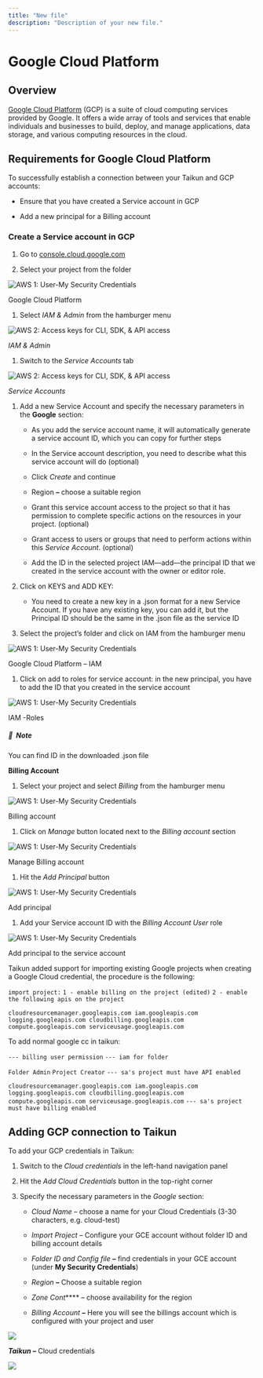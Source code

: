 ```yaml
---
title: "New file"
description: "Description of your new file."
---
```


# Google Cloud Platform

## Overview

[Google Cloud Platform](https://cloud.google.com/) (GCP) is a suite of cloud computing services provided by Google. It offers a wide array of tools and services that enable individuals and businesses to build, deploy, and manage applications, data storage, and various computing resources in the cloud.

## Requirements for Google Cloud Platform

To successfully establish a connection between your Taikun and GCP accounts:

* Ensure that you have created a Service account in GCP

* Add a new principal for a Billing account

### Create a Service account in GCP

1. Go to [console.cloud.google.com](https://console.cloud.google.com/)

2. Select your project from the folder

![](https://rgw.cloudpoint.tcpro.cz/swift/v1/KEY_0efe203c42c0402f9402a570302dc066/new-docs/managing-your-projects/cloud-credentials/project_folder.webp "AWS 1: User-My Security Credentials")

Google Cloud Platform

1. Select *IAM & Admin* from the hamburger menu

![](https://rgw.cloudpoint.tcpro.cz/swift/v1/KEY_0efe203c42c0402f9402a570302dc066/new-docs/managing-your-projects/cloud-credentials/IAM.webp "AWS 2: Access keys for CLI, SDK, & API access")

*IAM & Admin*



1. Switch to the *Service Accounts* tab

![](https://rgw.cloudpoint.tcpro.cz/swift/v1/KEY_0efe203c42c0402f9402a570302dc066/new-docs/managing-your-projects/cloud-credentials/service_accounts.webp "AWS 2: Access keys for CLI, SDK, & API access")

*Service Accounts*

1. Add a new Service Account and specify the necessary parameters in the **Google** section:



   * As you add the service account name, it will automatically generate a service account ID, which you can copy for further steps

   * In the Service account description, you need to describe what this service account will do (optional)

   * Click *Create* and continue

   * Region **–** choose a suitable region

   * Grant this service account access to the project so that it has permission to complete specific actions on the resources in your project. (optional)

   - Grant access to users or groups that need to perform actions within this *Service Account*. (optional)

   - Add the ID in the selected project IAM—add—the principal ID that we created in the service account with the owner or editor role.

2. Click on KEYS and ADD KEY:


   * You need to create a new key in a .json format for a new Service Account. If you have any existing key, you can add it, but the Principal ID should be the same in the .json file as the service ID

3. Select the project’s folder and click on IAM from the hamburger menu

![](https://rgw.cloudpoint.tcpro.cz/swift/v1/KEY_0efe203c42c0402f9402a570302dc066/new-docs/managing-your-projects/cloud-credentials/hamburger_menu.webp "AWS 1: User-My Security Credentials")

Google Cloud Platform – IAM

1. Click on add to roles for service account: in the new principal, you have to add the ID that you created in the service account

![](https://rgw.cloudpoint.tcpro.cz/swift/v1/KEY_0efe203c42c0402f9402a570302dc066/new-docs/managing-your-projects/cloud-credentials/new_principal.webp "AWS 1: User-My Security Credentials")

IAM -Roles

##### 📄&#xA; Note

You can find ID in the downloaded .json file

**Billing Account**

1. Select your project and select *Billing* from the hamburger menu

![](https://rgw.cloudpoint.tcpro.cz/swift/v1/KEY_0efe203c42c0402f9402a570302dc066/new-docs/managing-your-projects/cloud-credentials/billing.webp "AWS 1: User-My Security Credentials")

Billing account

1. Click on *Manage* button located next to the *Billing account* section

![](https://rgw.cloudpoint.tcpro.cz/swift/v1/KEY_0efe203c42c0402f9402a570302dc066/new-docs/managing-your-projects/cloud-credentials/billing_account.webp "AWS 1: User-My Security Credentials")

Manage Billing account

1. Hit the *Add Principal* button

![](https://rgw.cloudpoint.tcpro.cz/swift/v1/KEY_0efe203c42c0402f9402a570302dc066/new-docs/managing-your-projects/cloud-credentials/add_principal.webp "AWS 1: User-My Security Credentials")

Add principal

1. Add your Service account ID with the *Billing Account User* role

![](https://rgw.cloudpoint.tcpro.cz/swift/v1/KEY_0efe203c42c0402f9402a570302dc066/new-docs/managing-your-projects/cloud-credentials/principal_role.webp "AWS 1: User-My Security Credentials")

Add principal to the service account



Taikun added support for importing existing Google projects when creating a Google Cloud credential, the procedure is the following:

`import project:`
`1 - enable billing on the project (edited)`
`2 - enable the following apis on the project`

`cloudresourcemanager.googleapis.com iam.googleapis.com logging.googleapis.com cloudbilling.googleapis.com compute.googleapis.com serviceusage.googleapis.com`

To add normal google cc in taikun:

`--- billing user permission`
`--- iam for folder `

`Folder Admin`
`Project Creator`
`--- sa's project must have API enabled`

`cloudresourcemanager.googleapis.com iam.googleapis.com logging.googleapis.com cloudbilling.googleapis.com compute.googleapis.com serviceusage.googleapis.com`
`--- sa's project must have billing enabled`

## Adding GCP connection to Taikun

To add your GCP credentials in Taikun:

1. Switch to the *Cloud credentials* in the left-hand navigation panel

2. Hit the *Add Cloud Credentials* button in the top-right corner

3. Specify the necessary parameters in the *Google* section:

   * *Cloud Name* – choose a name for your Cloud Credentials (3-30 characters, e.g. cloud-test)

   * *Import Project* – Configure your GCE account without folder ID and billing account details

   * *Folder ID and Config file* **–** find credentials in your GCE account (under **My Security Credentials**)

   * *Region* **–** Choose a suitable region

   * *Zone Cont***** – choose availability for the region

   * *Billing Account* **–** Here you will see the billings account which is configured with your project and user

![](https://rgw.cloudpoint.tcpro.cz/swift/v1/KEY_0efe203c42c0402f9402a570302dc066/new-docs/cloud%20providers/google.1.webp)

***Taikun –*** Cloud credentials

![](https://rgw.cloudpoint.tcpro.cz/swift/v1/KEY_0efe203c42c0402f9402a570302dc066/new-docs/cloud%20providers/google.2.webp)